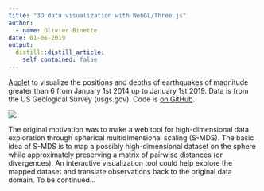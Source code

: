 ```yaml
---
title: "3D data visualization with WebGL/Three.js"
author:
  - name: Olivier Binette
date: 01-06-2019
output:
  distill::distill_article:
    self_contained: false
---
```


<!-- wp:paragraph -->
<p><a href="http://olivierbinette.github.io/earthquakes">Applet</a> to visualize the positions and depths of earthquakes of magnitude greater than 6 from January 1st 2014 up to January 1st 2019. Data is from the US Geological Survey (usgs.gov). Code is <a href="https://github.com/OlivierBinette/earthquakes">on GitHub</a>.</p>
<!-- /wp:paragraph -->

![](screenshot.png)

<!-- wp:paragraph -->
<p>The original motivation was to make a web tool for high-dimensional data exploration through spherical multidimensional scaling (S-MDS). The basic idea of S-MDS is to map a possibly high-dimensional dataset on the sphere while approximately preserving a matrix of pairwise distances (or divergences). An interactive visualization tool could help explore the mapped dataset and translate observations back to the original data domain. To be continued...</p>
<!-- /wp:paragraph -->
